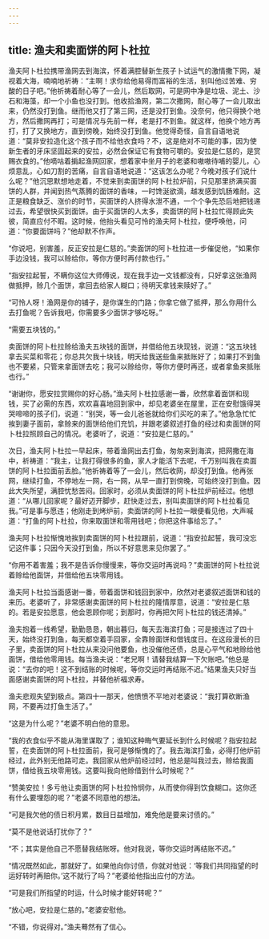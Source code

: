 ```yaml
---
---
---
```

title: 渔夫和卖面饼的阿卜杜拉
---




渔夫阿卜杜拉携带渔网去到海滨，怀着满腔替新生孩子卜试运气的激情撒下网，凝视着大海，喃喃地祈祷：“主啊！求你给他易得而富裕的生活，别叫他过苦难、穷酸的日子吧。”他祈祷着耐心等了一会儿，然后取网，可是网中净是垃圾、泥土、沙石和海藻，却一个小鱼也没打到。他收拾渔网，第二次撒网，耐心等了一会儿取出来，仍然没打到鱼。继而他又打了第三网，还是没打到鱼。没奈何，他只得换个地方，然后撒网再打；可是情况与先前一样，老是打不到鱼。就这样，他换个地方再打，打了又换地方，直到傍晚，始终没打到鱼。他觉得奇怪，自言自语地说道：“莫非安拉造化这个孩子而不给他衣食吗？不，这是绝对不可能的事，因为使新生者的牙床坚固起来的安拉，必然会保证它有食物可嚼的。安拉是仁慈的，是赏赐衣食的。”他嘀咕着掮起渔网回家，想着家中坐月子的老婆和嗷嗷待哺的婴儿，心烦意乱，心如刀割的苦痛，自言自语地说道：“这该怎么办呢？今晚对孩子们说什么呢？”他沉思默想地走着，不觉来到卖面饼的阿卜杜拉炉前，只见那里挤满买面饼的人群，并闻到热气蒸腾的面饼的香味，一时馋涎欲滴，越发感到饥肠难耐。这正是粮食缺乏、涨价的时节，买面饼的人挤得水泄不通，一个个争先恐后地把钱递过去，希望很快买到面饼。由于买面饼的人太多，卖面饼的阿卜杜拉忙得顾此失彼，简直应付不暇。这时候，他抬头看见可怜的渔夫阿卜杜拉，便呼唤他，问道：“你要面饼吗？”他却默不作声。

“你说吧，别害羞，反正安拉是仁慈的。”卖面饼的阿卜杜拉进一步催促他，“如果你手边没钱，我可以赊给你，等你方便时再付款也行。”

“指安拉起誓，不瞒你这位大师傅说，现在我手边一文钱都没有，只好拿这张渔网做抵押，赊几个面饼，拿回去给家人糊口；待明天拿钱来赎好了。”

“可怜人呀！渔网是你的铺子，是你谋生的门路；你拿它做了抵押，那么你用什么去打鱼呢？告诉我吧，你需要多少面饼才够吃呀。”

“需要五块钱的。”

卖面饼的阿卜杜拉赊给渔夫五块钱的面饼，并借给他五块现钱，说道：“这五块钱拿去买菜和零花；你总共欠我十块钱，明天给我送些鱼来抵账好了；如果打不到鱼也不要紧，只管来拿面饼去吃；我可以赊给你，等你方便时再还，或者拿鱼来抵账也行。”

“谢谢你，愿安拉赏赐你的好心肠。”渔夫阿卜杜拉感谢一番，欣然拿着面饼和现钱，买了必需的东西，欢欢喜喜地回到家中，却见老婆坐在屋里，正在安慰饿得哭哭啼啼的孩子们，说道：“别哭，等一会儿爸爸就给你们买吃的来了。”他急急忙忙挨到妻子面前，拿赊来的面饼给他们充饥，并跟老婆叙述打鱼的经过和卖面饼的阿卜杜拉照顾自己的情况。老婆听了，说道：“安拉是仁慈的。”

次日，渔夫阿卜杜拉一早起床，带着渔网出去打鱼，匆匆来到海滨，把网撒在海中，祈祷道：“我主，让我打得很多的鱼，家人才能活下去呢，千万别叫我在卖面饼的阿卜杜拉面前丢脸。”他祈祷着等了一会儿，然后收网，却没打到鱼。他再张网，继续打鱼，不停地左一网，右一网，从早一直打到傍晚，可始终没打到鱼。因此大失所望，满腔忧愁苦闷。回家时，必须从卖面饼的阿卜杜拉炉前经过。他想道：“从哪儿回家呢？最好迈开脚步，赶快走过去，别叫卖面饼的阿卜杜拉看见我。”可是事与愿违；他刚走到烤炉前，卖面饼的阿卜杜拉一眼便看见他，大声喊道：“打鱼的阿卜杜拉，你来取面饼和零用钱吧；你把这件事给忘了。”

渔夫阿卜杜拉惭愧地挨到卖面饼的阿卜杜拉跟前，说道：“指安拉起誓，我可没忘记这件事；只因今天没打到鱼，所以不好意思来见你罢了。”

“你用不着害羞；我不是告诉你慢慢来，等你交运时再说吗？”卖面饼的阿卜杜拉说着赊给他面饼，并借给他五块零用钱。

渔夫阿卜杜拉当面感谢一番，带着面饼和钱回到家中，欣然对老婆叙述面饼和钱的来历。老婆听了，非常感谢卖面饼的阿卜杜拉的隆情厚意，说道：“安拉是仁慈的。若是安拉愿意，他会恩顾你呢；到那时，你再把欠阿卜杜拉的钱还清掉。”

渔夫抱着一线希望，勤勤恳恳，朝出暮归，每天去海滨打鱼；可是接连过了四十天，始终没打到鱼，每天都空着手回家，全靠赊面饼和借钱度日。在这段漫长的日子里，卖面饼的阿卜杜拉从来没问他要鱼，也没催他还债，总是心平气和地赊给他面饼，借给他零用钱。每当渔夫说：“老兄啊！请替我结算一下欠账吧。”他总是说：“去你的吧！这不到结账的时候呢，等你交运时再结账不迟。”结果渔夫只好当面感谢卖面饼的阿卜杜拉，并替他祈福求寿。

渔夫悲观失望到极点。第四十一那天，他愤愤不平地对老婆说：“我打算砍断渔网，不要再过打鱼生活了。”

“这是为什么呢？”老婆不明白他的意思。

“我的衣食似乎不能从海里谋取了；谁知这种晦气要延长到什么时候呢？指安拉起誓，在卖面饼的阿卜杜拉面前，我可是够惭愧的了。我去海滨打鱼，必得打他炉前经过，此外别无他路可走。我回家从他炉前经过时，他总是叫我过去，赊给我面饼，借给我五块零用钱。这要叫我向他赊借到什么时候呢？”

“赞美安拉！多亏他让卖面饼的阿卜杜拉怜悯你，从而使你得到饮食糊口。这你还有什么要埋怨的呢？”老婆不同意他的想法。

“可是我欠他的债日积月累，数目日益增加，难免他是要来讨债的。”

“莫不是他说话打扰你了？”

“不；其实是他自己不愿替我结账呀。他对我说，等你交运时再结账不迟。”

“情况既然如此，那就好了。如果他向你讨债，你就对他说：‘等我们共同指望的时运好转时再赔你。’这不就行了吗？”老婆给他指出应付的方法。

“可是我们所指望的时运，什么时候才能好转呢？”

“放心吧，安拉是仁慈的。”老婆安慰他。

“不错，你说得对。”渔夫蓦然有了信心。